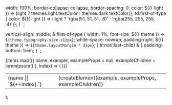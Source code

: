 
  width: 100%;
  border-collapse: collapse;
  border-spacing: 0;
  color: ${({ light }) => (light ? themes.light.textColor : themes.dark.textColor)};
  td:first-of-type {
    color: ${({ light }) => (light ? 'rgba(51, 51, 51, .6)' : 'rgba(255, 255, 255, .4)')};
  }
`;

  vertical-align: middle;
  &:first-of-type {
    width: 1%;
    font-size: ${({ theme }) => `${theme.typography.size.s1}px`};
    white-space: nowrap;
    padding-right: ${({ theme }) => `${theme.layoutMargin * 3}px`};
  }
  tr:not(:last-child) & {
    padding-bottom: 1rem;
  }
`;

  <Table light={light}>
    <tbody>
    {items.map(({ name, example, exampleProps = null, exampleChildren = loremIpsum() }, index) => (
      <tr key={index}>
        <Td>{name || `${++index}.`}</Td>
        <Td>{createElement(example, exampleProps, exampleChildren)}</Td>
      </tr>
    ))}
    </tbody>
  </Table>
);

